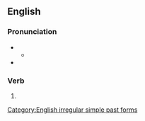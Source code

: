 ==English==

===Pronunciation===
* {{IPA|en|/ˈfɹəʊz/}}
** {{audio|en|LL-Q1860 (eng)-Vealhurl-froze.wav|Audio (UK)}}
* {{rhymes|en|əʊz}}

===Verb===
{{head|en|verb form}}

# {{en-simple past of|freeze}}

[[Category:English irregular simple past forms]]
